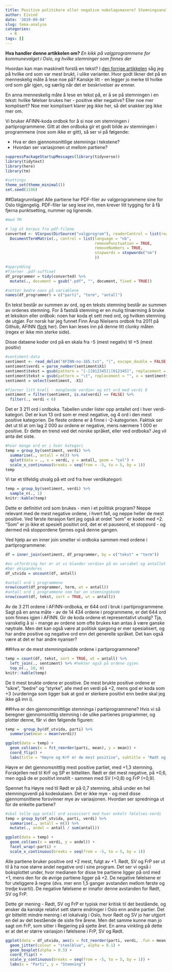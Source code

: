 ```yaml
---
title: Positive politikere eller negative nabolagsmasere? Stemningsanalyse av partiprogram
author: Eivind
date: '2019-09-04'
slug: tema-analyse
categories:
  - R
tags: []
---
```


__Hva handler denne artikkelen om?__ _En kikk på valgprogrammene for kommunevalget i Oslo, og hvilke stemninger som finnes der_

Hvordan kan man maskinelt forstå en tekst? I [den forrige artikkelen](https://suppe-og-analyse.netlify.com/post/tekstanalyse-av-valgprogram/) såg jeg på hvilke ord som var mest brukt, i ulike varianter. Hvor godt likner det på en menneskelig måte å lese noe på? Kanskje litt - en legger jo merke til hvilke ord som går igjen, og særlig når det er beskrivelser av emner. 

En anna menneskelig måte å lese en tekst på, er å se på stemningen i en tekst: hvilke følelser brukes her - positive eller negative? Eller noe mer komplisert? Noe mer komplisert klarer jeg ikke her, så det snakker jeg ikke mer om. 

Vi bruker AFINN-koda ordbok for å si noe om stemningen i partiprogrammene. Gitt at den ordboka gir et godt bilde av stemningen i programmene (noe som ikke er gitt), så ser vi på følgende:

- Hva er den gjennomsnittlige stemninga i tekstene?
- Hvordan ser variasjonen ut mellom partiene?

```r
suppressPackageStartupMessages(library(tidyverse))
library(tidytext)
library(here)
library(tm)

#settings
theme_set(theme_minimal())
set.seed(1106)
```

##Datagrunnlaget
Alle partiene har PDF-filer av valgprogrammene sine for Oslo tilgjengelig. PDF-filer lar seg lese inn, men krever litt tygging for å få fjerna punktsetting, nummer og lignende. 

```r
#med TM

# lag et korpus fra pdf-filene
converted <- VCorpus(DirSource("valgprogram"), readerControl = list(reader = readPDF, language = "nb")) %>% 
  DocumentTermMatrix(., control = list(language = "nb", 
                                       removePunctuation = TRUE,
                                       removeNumbers = TRUE, 
                                       stopwords = stopwords("no")
                                       ))

#opprydding
#fjerner .pdf-suffixet
df_programmer = tidy(converted) %>%
  mutate(., document = gsub(".pdf", "", document, fixed = TRUE))

#setter bedre navn på variablene
names(df_programmer) = c("parti", "term", "antall")
```

En tekst består av summen av ord, og en teksts stemning består av summen av ordenes stemning. For å fastslå stemning er en mulig tilnærming å bruke et leksikon eller ordbok: noen har koda et sett med ord, og hvilken stemning de utgjør. For norsk har jeg funnet Finn Årup Nielsens ordbok fra 2011 på Github, AFINN ([fork](https://github.com/gardenberg/afinn) her). Den kan leses inn på denne litt clunky måten (regex er ikke min sterke side).

Disse dataene koder ord på en skala fra -5 (mest negativ) til +5 (mest positiv)

```r
#sentiment-data
sentiment <- read_delim("AFINN-no-165.txt", "|", escape_double = FALSE, col_names = FALSE, trim_ws = TRUE)
sentiment$verdi = parse_number(sentiment$X1)
sentiment$tekst = gsub(pattern = "[-][012345]|[012345]", replacement = "", x = sentiment$X1)
sentiment$tekst = gsub(pattern = "\t", replacement = "", x = sentiment$tekst)
sentiment = select(sentiment, -X1)

#fjerner litt krøll - manglende verdier og ett ord med verdi 8
sentiment = filter(sentiment, is.na(verdi) == FALSE) %>%
  filter(., verdi < 6)
```

Det er 3 211 ord i ordboka. Tabellen under lister opp antallet ord i hver verdi-kategori. Det er kun 13 ord som er mest negative, og 4 ord i den mest positive kategorien. De fleste ordene er å finne i -2-kategorien. Faktisk ser det ut til at om lag 2 000 av ordene er negative, mens nærmere 1 000 er positive. Er dette en trend ved det norske språket, eller ved ordboka? Jeg vil anta det siste.

```r
#hvor mange ord er i hver kategori
temp = group_by(sentiment, verdi) %>%
  summarise(., antall = n()) %>%
  qplot(data = ., x = verdi, y = antall, geom = "col") + 
  scale_x_continuous(breaks = seq(from = -5, to = 5, by = 1))
temp
```

Vi tar et tilfeldig utvalg på ett ord fra hver verdikategori: 

```r
temp = group_by(sentiment, verdi) %>%
  sample_n(., 1)
knitr::kable(temp)
```

Dette er definitivt ord som brukes - men i et politisk program? Neppe relevant med de mest negative ordene, i hvert fall, og neppe heller de mest positive. Ved første iterasjon fant jeg også at ordet "som" er kodet med +2. "Som" er jo ikke et spesielt positivt ord, det er et pauseord, et stoppord - og dermed må stoppordene fjernes også denne gangen.

Ved hjelp av en inner join smelter vi ordboka sammen med ordene i partiprogrammene:

```r
df = inner_join(sentiment, df_programmer, by = c("tekst" = "term"))

#en utfordring her er at vi blander verdien på en variabel og antallet observasjoner
#bør ekspanderes
df_utvida = uncount(df, antall)
```

```r
#antall ord i programmene
nrow(count(df_programmer, term, wt = antall))
#antall ord i programmene som har en stemningskode
nrow(count(df, tekst, sort = TRUE, wt = antall))
```


Av de 3 211 ordene i AFINN-ordboka, er 644 ord i bruk i partiprogrammene. Sagt på en anna måte -  av de 14 434 ordene i programmene, er det 644 ord som finnes igjen i AFINN. Gir de koda ordene et representativt utvalg? Tja, vanskelig å si - mange av ordene som ofte brukes kan antas å være ganske nøytrale. Men det kan også være at politisk sjargong er mer spesialisert, og har andre positive og negative ord enn det generelle språket. Det kan også være at det er har andre nyanser?

##Hva er de mest stemningsladde ordene i partiprogrammene?
```r
temp = count(df, tekst, sort = TRUE, wt = antall) %>%
  left_join(., sentiment) %>% #hekter også på ordene igjen
  top_n(., 10, n)
knitr::kable(temp)
```

De ti mest brukte ordene er positive. De mest brukte positive ordene er "sikre", "bedre" og "styrke", alle med en verdi på +2, mens god er koda som +3 (vurderinga som ligger bak at god er sterkere positivt enn bedre skal jeg ikke gå inn i). 

##Hva er den gjennomsnittlige stemninga i partiprogrammene?
Hvis vi så beregner gjennomsnittlig stemning i de ulike partienes programmer, og plotter denne, får vi den følgende figuren:

```r
temp =  group_by(df_utvida, parti) %>%
  summarise(mean = mean(verdi))

ggplot(data = temp) + 
  geom_col(aes(x = fct_reorder(parti, mean), y = mean)) + 
  coord_flip() + 
  labs(title = "Høyre og KrF er de mest positive", subtitle = "Rødt og SV de mest negative", x = "Parti", y = "Gjennomsnittlig stemning")
```

Høyre er det gjennomsnittlig mest positive partiet, med +1,3 stemning. Forskjellen ned til KrF og SP er bitteliten. Rødt er det mest negative, på +0,6, men også de er positivt innstilt - sammen med SV (+0,8) og FrP (+0,9). 

Spennet fra Høyre ned til Rødt er på 0,7 stemning, altså under en hel stemningsverdi på kodeskalaen. Det er ikke mye - og med disse gjennomsnittene forsvinner mye av variasjonen. Hvordan ser spredninga ut for de enkelte partiene?

```r
#skal telle opp antall ord assosisert med hver enkelt følelses-verdi
temp = group_by(df_utvida, parti, verdi) %>%
  summarise(., antall = n()) %>%
  mutate(., andel = antall / sum(antall))

ggplot(data = temp) +
  geom_col(aes(x = verdi, y = andel)) +
  facet_wrap(~parti) +
  scale_x_continuous(breaks = seq(from = -5, to = 5, by = 1))
```

Alle partiene bruker positive ord +2 mest, fulgt av +1. Rødt, SV og FrP ser ut til å ha noe større andel negative ord i sine program. Det ser vi også i boksplottet under, hvor medianen for disse tre partiene ligger på ord med +1, mens den for de øvrige partiene ligger på +2. De negative følelsene er for uteliggere å regne (dvs. mer enn 1,5 ganger avstanden mellom første og tredje kvartil). De negative følelsene er innafor denne avstanden for Rødt, SV og FrP. 

Dette gir mening - Rødt, SV og FrP er typisk mer kritisk til det bestående, og ønsker da kanskje relativt sett større endringer i Oslo enn andre partier. Det gir bittelitt mindre mening i et lokalvalg i Oslo, hvor Rødt og SV jo har utgjort en del av det bestående de siste fire årene. Men det samme kunne man jo sagt om FrP, som sitter i Regjering på sjette året. En anna vinkling på dette er at det er større variasjon i følelsene i FrP, SV og Rødt. 


```r
ggplot(data = df_utvida, aes(x = fct_reorder(parti, verdi, .fun = mean), y = verdi)) + 
  geom_jitter(colour = "steelblue", alpha = 0.1) + 
  geom_boxplot(alpha = 0.5) + 
  coord_flip() + 
  scale_y_continuous(breaks = seq(from = -5, to = 5, by = 1)) + 
  labs(x = "Parti", y = "Stemning")
```

